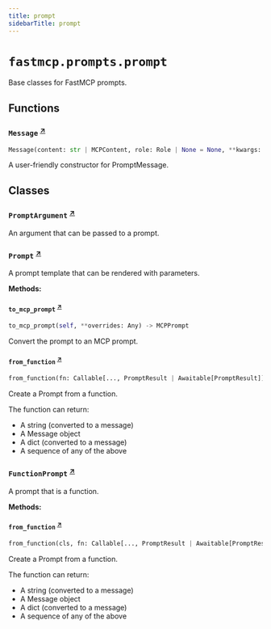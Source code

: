 ```yaml
---
title: prompt
sidebarTitle: prompt
---
```


# `fastmcp.prompts.prompt`


Base classes for FastMCP prompts.

## Functions

### `Message` <sup><a href="https://github.com/jlowin/fastmcp/blob/main/src/fastmcp/prompts/prompt.py#L32" target="_blank">↗</a></sup>

```python
Message(content: str | MCPContent, role: Role | None = None, **kwargs: Any) -> PromptMessage
```


A user-friendly constructor for PromptMessage.


## Classes

### `PromptArgument` <sup><a href="https://github.com/jlowin/fastmcp/blob/main/src/fastmcp/prompts/prompt.py#L54" target="_blank">↗</a></sup>


An argument that can be passed to a prompt.


### `Prompt` <sup><a href="https://github.com/jlowin/fastmcp/blob/main/src/fastmcp/prompts/prompt.py#L66" target="_blank">↗</a></sup>


A prompt template that can be rendered with parameters.


**Methods:**

#### `to_mcp_prompt` <sup><a href="https://github.com/jlowin/fastmcp/blob/main/src/fastmcp/prompts/prompt.py#L73" target="_blank">↗</a></sup>

```python
to_mcp_prompt(self, **overrides: Any) -> MCPPrompt
```

Convert the prompt to an MCP prompt.


#### `from_function` <sup><a href="https://github.com/jlowin/fastmcp/blob/main/src/fastmcp/prompts/prompt.py#L91" target="_blank">↗</a></sup>

```python
from_function(fn: Callable[..., PromptResult | Awaitable[PromptResult]], name: str | None = None, description: str | None = None, tags: set[str] | None = None, enabled: bool | None = None) -> FunctionPrompt
```

Create a Prompt from a function.

The function can return:
- A string (converted to a message)
- A Message object
- A dict (converted to a message)
- A sequence of any of the above


### `FunctionPrompt` <sup><a href="https://github.com/jlowin/fastmcp/blob/main/src/fastmcp/prompts/prompt.py#L119" target="_blank">↗</a></sup>


A prompt that is a function.


**Methods:**

#### `from_function` <sup><a href="https://github.com/jlowin/fastmcp/blob/main/src/fastmcp/prompts/prompt.py#L125" target="_blank">↗</a></sup>

```python
from_function(cls, fn: Callable[..., PromptResult | Awaitable[PromptResult]], name: str | None = None, description: str | None = None, tags: set[str] | None = None, enabled: bool | None = None) -> FunctionPrompt
```

Create a Prompt from a function.

The function can return:
- A string (converted to a message)
- A Message object
- A dict (converted to a message)
- A sequence of any of the above


